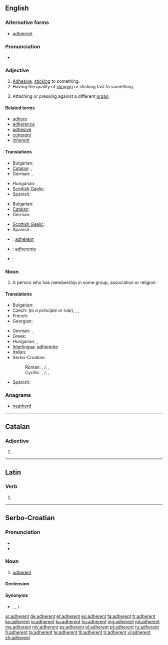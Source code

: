 ==English==

===Alternative forms===
* [[adhærent]] {{qualifier|archaic}}

===Pronunciation===
* {{audio|en-us-adherent.ogg|Audio (US)}}

===Adjective===
{{en-adj}}

# [[adhesive|Adhesive]], [[stick]]ing to something.
# Having the quality of [[cling]]ing or sticking fast to something.
# {{botany}} Attaching or pressing against a different [[organ]].

====Related terms====
* [[adhere]]
* [[adherence]]
* [[adhesive]]
* [[coherent]]
* [[inherent]]

====Translations====
{{trans-top|adhesive}}
* Bulgarian: {{t+|bg|лепкав}}
* [[Catalan]]: {{t-|ca|adherent|m|f}}, {{t-|ca|adhesiu}}
* German: {{t-|de|klebend}},  {{t-|de|anhaftend}}
{{trans-mid}}
* Hungarian: {{t+|hu|ragadós}}
* [[Scottish Gaelic]]: {{t-|gd|leanmhainn}}
* Spanish: {{t+|es|adhesivo}}
{{trans-bottom}}

{{trans-top|that has the quality of clinging}}
* Bulgarian: {{t+|bg|прилепнал}}
* [[Catalan]]: {{t-|ca|adherent|m|f}}
* German: {{t-|de|anhängend}}
{{trans-mid}}
* [[Scottish Gaelic]]: {{t-|gd|leanmhainn}}
* Spanish: {{t-|es|adherente}}
{{trans-bottom}}

{{checktrans-top}}
* {{ttbc|fr}}: [[adhérent]]
* {{ttbc|ia}}: [[adherente]]
{{trans-mid}}
* {{ttbc|it}}: {{t+|it|aderente}}
{{trans-bottom}}

===Noun===
{{en-noun}}

# A person who has membership in some group, association or religion.

====Translations====
{{trans-top|a person who has membership in some group}}
* Bulgarian: {{t+|bg|привърженик}}
* Czech: {{t-|cs|příznivec|m}} (''to a principle or rule''), {{t-|cs|stoupenec|m}}, {{t+|cs|člen}}, {{t-|cs|přívrženec|m}}
* French: {{t+|fr|adhérent}}
* Georgian: {{t-|ka|მომხრე|tr=momkhre|sc=Geor}}
{{trans-mid}}
* German: {{t+|de|Mitglied|n}}, {{t+|de|Anhänger|m}}
* Greek: {{t+|el|οπαδός|m|tr=opadhós|sc=Grek}}
* Hungarian: {{t+|hu|tag}}, {{t+|hu|követő}}
* [[Interlingua]]: [[adherente]]
* Italian: {{t+|it|aderente}}
* Serbo-Croatian:
*: Roman: {{t-|sh|adherent|m|alt=adhèrent}}, {{t-|sh|sledbenik|m|alt=slȅdbenīk}}/{{t-|sh|sljedbenik|m|alt=sljȅdbenīk}}, {{t-|sh|pristalica|m|f|alt=prìstalica}}, {{t-|sh|pristaša|m|alt=prȉstaša}}
*: Cyrillic: {{t-|sh|адхерент|m|alt=адхѐрент|sc=Cyrl}}, {{t-|sh|следбеник|m|alt=сле̏дбенӣк|sc=Cyrl}}/{{t-|sh|сљедбеник|m|alt=сље̏дбенӣк|sc=Cyrl}}, {{t-|sh|присталица|m|f|alt=прѝсталица|sc=Cyrl}}, {{t-|sh|присташа|m|alt=при̏сташа|sc=Cyrl}}
* Spanish: {{t-|es|adherente|m}}
{{trans-bottom}}

===Anagrams===
* [[neatherd#English|neatherd]]

----

==Catalan==

===Adjective===
{{ca-adj|type=mf}}

# {{l/en|adherent}}

----

==Latin==

===Verb===
{{la-verb-form|adhērent}}

# {{conjugation of|adhereo|adhēreō|3|p|pres|act|ind|lang=la}}

----

==Serbo-Croatian==

===Pronunciation===
* {{IPA|/adxěrent/|lang=sh}}
* {{hyphenation|ad|he|rent}}

===Noun===
{{sh-noun|g=m|head=adhèrent|r|адхерент|адхѐрент}}

# [[#English|adherent]]

====Declension====
{{sh-decl-noun
|adhèrent|adherenti
|adherenta|adhèrenātā
|adherentu|adherentima
|adherenta|adherente
|adherente|adherenti
|adherentu|adherentima
|adherentom|adherentima
}}

====Synonyms====
* {{sense|follower}} {{l|sh|pristalica|prìstalica}}, {{l|sh|pristaša|prȉstaša}}, {{l|sh|sledbenik|slȅdbenīk}}/{{l|sh|sljedbenik|sljȅdbenīk}}

[[ar:adherent]]
[[de:adherent]]
[[et:adherent]]
[[eo:adherent]]
[[fa:adherent]]
[[fr:adherent]]
[[ko:adherent]]
[[io:adherent]]
[[ku:adherent]]
[[hu:adherent]]
[[mg:adherent]]
[[ml:adherent]]
[[ms:adherent]]
[[my:adherent]]
[[ps:adherent]]
[[pl:adherent]]
[[pt:adherent]]
[[ru:adherent]]
[[fi:adherent]]
[[ta:adherent]]
[[te:adherent]]
[[th:adherent]]
[[tr:adherent]]
[[vi:adherent]]
[[zh:adherent]]